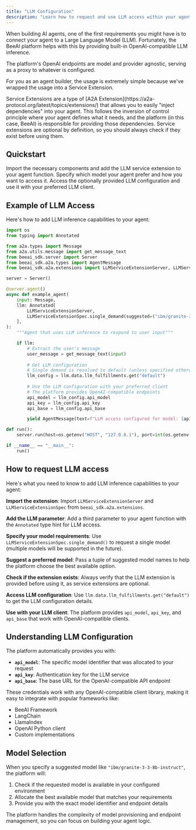 ```yaml
---
title: "LLM Configuration"
description: "Learn how to request and use LLM access within your agent"
---
```


When building AI agents, one of the first requirements you might have is to connect your agent to a Large Language Model (LLM). Fortunately, the BeeAI platform helps with this by providing built-in OpenAI-compatible LLM inference.

The platform's OpenAI endpoints are model and provider agnostic, serving as a proxy to whatever is configured.

For you as an agent builder, the usage is extremely simple because we've wrapped the usage into a Service Extension.

<Tip>
Service Extensions are a type of [A2A Extension](https://a2a-protocol.org/latest/topics/extensions/) that allows you to easily "inject dependencies" into your agent. This follows the inversion of control principle where your agent defines what it needs, and the platform (in this case, BeeAI) is responsible for providing those dependencies.
</Tip>

<Warning>
Service extensions are optional by definition, so you should always check if they exist before using them.
</Warning>

## Quickstart

<Steps>
<Step title="Add LLM service extension to your agent">
Import the necessary components and add the LLM service extension to your agent function.
</Step>

<Step title="Configure your LLM request">
Specify which model your agent prefer and how you want to access it.
</Step>

<Step title="Use the LLM in your agent">
Access the optionally provided LLM configuration and use it with your preferred LLM client.
</Step>
</Steps>

## Example of LLM Access

Here's how to add LLM inference capabilities to your agent:

```python
import os
from typing import Annotated

from a2a.types import Message
from a2a.utils.message import get_message_text
from beeai_sdk.server import Server
from beeai_sdk.a2a.types import AgentMessage
from beeai_sdk.a2a.extensions import LLMServiceExtensionServer, LLMServiceExtensionSpec

server = Server()

@server.agent()
async def example_agent(
    input: Message,
    llm: Annotated[
        LLMServiceExtensionServer,
        LLMServiceExtensionSpec.single_demand(suggested=("ibm/granite-3-3-8b-instruct",))
    ],
):
    """Agent that uses LLM inference to respond to user input"""

    if llm:
        # Extract the user's message
        user_message = get_message_text(input)
        
        # Get LLM configuration
        # Single demand is resolved to default (unless specified otherwise)
        llm_config = llm.data.llm_fulfillments.get("default")
        
        # Use the LLM configuration with your preferred client
        # The platform provides OpenAI-compatible endpoints
        api_model = llm_config.api_model
        api_key = llm_config.api_key
        api_base = llm_config.api_base

        yield AgentMessage(text=f"LLM access configured for model: {api_model}")

def run():
    server.run(host=os.getenv("HOST", "127.0.0.1"), port=int(os.getenv("PORT", 8000)))

if __name__ == "__main__":
    run()
```

## How to request LLM access

Here's what you need to know to add LLM inference capabilities to your agent:

**Import the extension**: Import `LLMServiceExtensionServer` and `LLMServiceExtensionSpec` from `beeai_sdk.a2a.extensions`.

**Add the LLM parameter**: Add a third parameter to your agent function with the `Annotated` type hint for LLM access.

**Specify your model requirements**: Use `LLMServiceExtensionSpec.single_demand()` to request a single model (multiple models will be supported in the future).

**Suggest a preferred model**: Pass a tuple of suggested model names to help the platform choose the best available option.

**Check if the extension exists**: Always verify that the LLM extension is provided before using it, as service extensions are optional.

**Access LLM configuration**: Use `llm.data.llm_fulfillments.get("default")` to get the LLM configuration details.

**Use with your LLM client**: The platform provides `api_model`, `api_key`, and `api_base` that work with OpenAI-compatible clients.

## Understanding LLM Configuration

The platform automatically provides you with:

- **`api_model`**: The specific model identifier that was allocated to your request
- **`api_key`**: Authentication key for the LLM service
- **`api_base`**: The base URL for the OpenAI-compatible API endpoint

These credentials work with any OpenAI-compatible client library, making it easy to integrate with popular frameworks like:
- BeeAI Framework
- LangChain
- LlamaIndex
- OpenAI Python client
- Custom implementations

## Model Selection

When you specify a suggested model like `"ibm/granite-3-3-8b-instruct"`, the platform will:

1. Check if the requested model is available in your configured environment
2. Allocate the best available model that matches your requirements
3. Provide you with the exact model identifier and endpoint details

The platform handles the complexity of model provisioning and endpoint management, so you can focus on building your agent logic.
